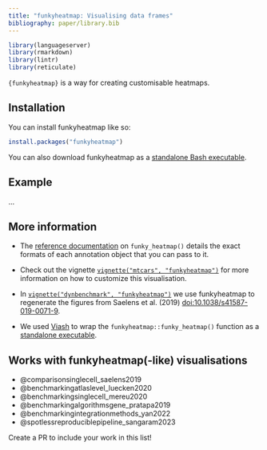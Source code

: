 ```yaml
---
title: "funkyheatmap: Visualising data frames"
bibliography: paper/library.bib
---
```


```r
library(languageserver)
library(rmarkdown)
library(lintr)
library(reticulate)
```

`{funkyheatmap}` is a way for creating customisable heatmaps.

## Installation

You can install funkyheatmap like so:

```r
install.packages("funkyheatmap")
```

You can also download funkyheatmap as a [standalone Bash executable](http://funkyheatmap.dynverse.org/articles/executable.html).


## Example

...

## More information 
  
* The [reference documentation](https://funkyheatmap.dynverse.org/reference/index.html)
  on `funky_heatmap()` details the exact formats of each annotation object that you can pass to it.

* Check out the vignette [`vignette("mtcars", "funkyheatmap")`](https://funkyheatmap.dynverse.org/articles/mtcars.html) for more information on how to customize this visualisation.

* In [`vignette("dynbenchmark", "funkyheatmap")`](https://funkyheatmap.dynverse.org/articles/dynbenchmark.html) we 
  use funkyheatmap to regenerate the figures from Saelens et al. (2019) [doi:10.1038/s41587-019-0071-9](https://doi.org/10.1038/s41587-019-0071-9).

* We used [Viash](https://viash.io) to wrap the `funkyheatmap::funky_heatmap()` function
  as a [standalone executable](https://funkyheatmap.dynverse.org/articles/executable.html).

## Works with funkyheatmap(-like) visualisations

* @comparisonsinglecell_saelens2019
* @benchmarkingatlaslevel_luecken2020
* @benchmarkingsinglecell_mereu2020
* @benchmarkingalgorithmsgene_pratapa2019
* @benchmarkingintegrationmethods_yan2022
* @spotlessreproduciblepipeline_sangaram2023

Create a PR to include your work in this list!